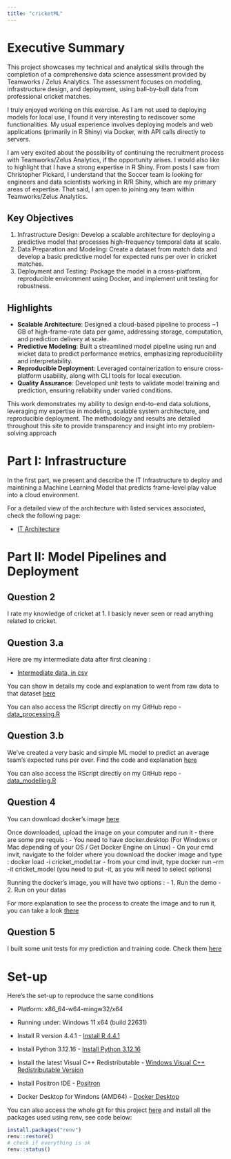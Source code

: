 ```yaml
---
title: "cricketML"
---
```


# Executive Summary

This project showcases my technical and analytical skills through the completion of a comprehensive data science assessment provided by Teamworks / Zelus Analytics. The assessment focuses on modeling, infrastructure design, and deployment, using ball-by-ball data from professional cricket matches.

I truly enjoyed working on this exercise. As I am not used to deploying models for local use, I found it very interesting to rediscover some functionalities. My usual experience involves deploying models and web applications (primarily in R Shiny) via Docker, with API calls directly to servers.

I am very excited about the possibility of continuing the recruitment process with Teamworks/Zelus Analytics, if the opportunity arises. I would also like to highlight that I have a strong expertise in R Shiny. From posts I saw from Christopher Pickard, I understand that the Soccer team is looking for engineers and data scientists working in R/R Shiny, which are my primary areas of expertise. That said, I am open to joining any team within Teamworks/Zelus Analytics.

## Key Objectives

1.  Infrastructure Design: Develop a scalable architecture for deploying a predictive model that processes high-frequency temporal data at scale.
2.  Data Preparation and Modeling: Create a dataset from match data and develop a basic predictive model for expected runs per over in cricket matches.
3.  Deployment and Testing: Package the model in a cross-platform, reproducible environment using Docker, and implement unit testing for robustness.

## Highlights

-   **Scalable Architecture**: Designed a cloud-based pipeline to process \~1 GB of high-frame-rate data per game, addressing storage, computation, and prediction delivery at scale.
-   **Predictive Modeling**: Built a streamlined model pipeline using run and wicket data to predict performance metrics, emphasizing reproducibility and interpretability.
-   **Reproducible Deployment**: Leveraged containerization to ensure cross-platform usability, along with CLI tools for local execution.
-   **Quality Assurance**: Developed unit tests to validate model training and prediction, ensuring reliability under varied conditions.

This work demonstrates my ability to design end-to-end data solutions, leveraging my expertise in modeling, scalable system architecture, and reproducible deployment. The methodology and results are detailed throughout this site to provide transparency and insight into my problem-solving approach

# Part I: Infrastructure

In the first part, we present and describe the IT Infrastructure to deploy and maintining a Machine Learning Model that predicts frame-level play value into a cloud environment.

For a detailed view of the architecture with listed services associated, check the following page:

-   [IT Architecture](architecture.html)

# Part II: Model Pipelines and Deployment

## Question 2

I rate my knowledge of cricket at 1. I basicly never seen or read anything related to cricket.

## Question 3.a

Here are my intermediate data after first cleaning :

-   [Intermediate data, in csv](https://docs.google.com/spreadsheets/d/1DeIHBTV5s94A6IjrO8mPDSUp21-Mqs5eyOJ5E6iYWzw/edit?usp=sharing){target="_blank"}

You can show in details my code and explanation to went from raw data to that dataset [here](data_processing.html)

You can also access the RScript directly on my GitHub repo - [data_processing.R](https://github.com/tsenegas/cricketML/blob/main/scripts/data_processing.R){target="_blank"}

## Question 3.b

We've created a very basic and simple ML model to predict an average team's expected runs per over. Find the code and explanation [here](data_modelling.html)

You can also access the RScript directly on my GitHub repo - [data_modelling.R](https://github.com/tsenegas/cricketML/blob/main/scripts/data_modelling.R){target="_blank"}

## Question 4

You can download docker's image [here](https://drive.google.com/file/d/1aO6sgYZeBRZhDNS_JWJbTGVjdkE4dAZJ/view?usp=sharing){target="_blank"}

Once downloaded, upload the image on your computer and run it - there are some pre requis : - You need to have docker.desktop (For Windows or Mac depending of your OS / Get Docker Engine on Linux) - On your cmd invit, navigate to the folder where you download the docker image and type : docker load -i cricket_model.tar - from your cmd invit, type docker run --rm -it cricket_model (you need to put -it, as you will need to select options)

Running the docker's image, you will have two options :
- 1. Run the demo
- 2. Run on your datas

For more explanation to see the process to create the image and to run it, you can take a look [there](deployment.html)

## Question 5

I built some unit tests for my prediction and training code. Check them [here](unit_test.html)


# Set-up

Here's the set-up to reproduce the same conditions

- Platform: x86_64-w64-mingw32/x64
- Running under: Windows 11 x64 (build 22631)

- Install R version 4.4.1 - [Install R 4.4.1](https://cran.r-project.org/bin/windows/base/)
- Install Python 3.12.16 - [Install Python 3.12.16](https://www.python.org/downloads/release/python-3120/)
- Install the latest Visual C++ Redistributable - [Windows Visual C++ Redistributable Version](https://learn.microsoft.com/en-us/cpp/windows/latest-supported-vc-redist?view=msvc-170#latest-microsoft-visual-c-redistributable-version)
- Install Positron IDE - [Positron](https://github.com/posit-dev/positron/releases)
- Docker Desktop for Windons (AMD64) - [Docker Desktop](https://www.docker.com/get-started/)

You can also access the whole git for this project [here](https://github.com/tsenegas/cricketML) and install all the packages used using renv, see code below:


```r
install.packages("renv")
renv::restore()
# check if everything is ok
renv::status()
```